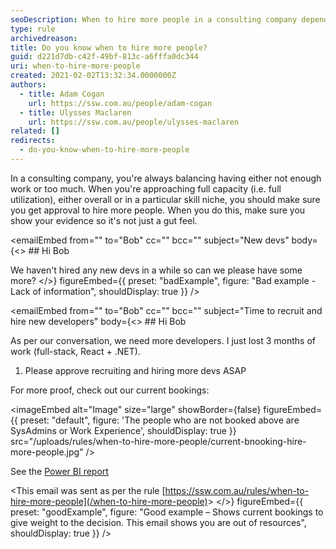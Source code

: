 ```yaml
---
seoDescription: When to hire more people in a consulting company depends on balancing workload and resource utilization.
type: rule
archivedreason:
title: Do you know when to hire more people?
guid: d221d7db-c42f-49bf-813c-a6fffa0dc344
uri: when-to-hire-more-people
created: 2021-02-02T13:32:34.0000000Z
authors:
  - title: Adam Cogan
    url: https://ssw.com.au/people/adam-cogan
  - title: Ulysses Maclaren
    url: https://ssw.com.au/people/ulysses-maclaren
related: []
redirects:
  - do-you-know-when-to-hire-more-people
---
```


In a consulting company, you're always balancing having either not enough work or too much. When you're approaching full capacity (i.e. full utilization), either overall or in a particular skill niche, you should make sure you get approval to hire more people.
When you do this, make sure you show your evidence so it's not just a gut feel.

<emailEmbed
  from=""
  to="Bob"
  cc=""
  bcc=""
  subject="New devs"
  body={<>
    ## Hi Bob

We haven't hired any new devs in a while so can we please have some more?
  </>}
  figureEmbed={{
    preset: "badExample",
    figure: "Bad example - Lack of information",
    shouldDisplay: true
  }}
/>

<emailEmbed
  from=""
  to="Bob"
  cc=""
  bcc=""
  subject="Time to recruit and hire new developers"
  body={<>
    ## Hi Bob

As per our conversation, we need more developers. I just lost 3 months of work (full-stack, React + .NET).

1. Please approve recruiting and hiring more devs ASAP

For more proof, check out our current bookings:


<imageEmbed
  alt="Image"
  size="large"
  showBorder={false}
  figureEmbed=&#123;&#123;
    preset: "default",
    figure: 'The people who are not booked above are SysAdmins or Work Experience',
    shouldDisplay: true
  &#125;&#125;
  src="/uploads/rules/when-to-hire-more-people/current-bnooking-hire-more-people.jpg"
/>

See the [Power BI report](https://app.powerbi.com/groups/456358f7-5b12-46f5-b952-2a37fa9bb5e8/reports/a4069dc4-86c1-4cba-bf81-161bb108c5c2/ReportSection)

\<This email was sent as per the rule [https://ssw.com.au/rules/when-to-hire-more-people](/when-to-hire-more-people)&gt;
  </>}
  figureEmbed={{
    preset: "goodExample",
    figure: "Good example – Shows current bookings to give weight to the decision. This email shows you are out of resources",
    shouldDisplay: true
  }}
/>